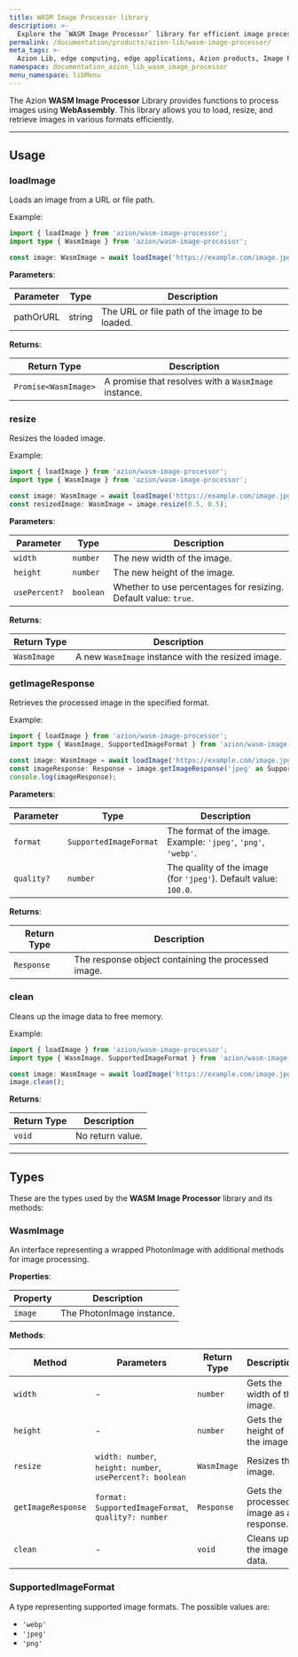 ```yaml
---
title: WASM Image Processor library
description: >-
  Explore the `WASM Image Processor` library for efficient image processing using WebAssembly.
permalink: /documentation/products/azion-lib/wasm-image-processor/
meta_tags: >-
  Azion Lib, edge computing, edge applications, Azion products, Image Processor, WebAssembly
namespace: documentation_azion_lib_wasm_image_processor
menu_namespace: libMenu
---
```



The Azion **WASM Image Processor** Library provides functions to process images using **WebAssembly**. This library allows you to load, resize, and retrieve images in various formats efficiently.

<LinkButton link="/en/documentation/products/azion-lib/overview/" label="Go to Azion Libraries Overview" severity="secondary" />

---

## Usage

### loadImage

Loads an image from a URL or file path.

Example:

```typescript
import { loadImage } from 'azion/wasm-image-processor';
import type { WasmImage } from 'azion/wasm-image-processor';

const image: WasmImage = await loadImage('https://example.com/image.jpg');
```

**Parameters**:

| Parameter | Type | Description |
| --- | --- | --- |
| pathOrURL | string | The URL or file path of the image to be loaded. |

**Returns**:

| Return Type | Description |
|-------------|-------------|
| `Promise<WasmImage>` | A promise that resolves with a `WasmImage` instance. |

### resize

Resizes the loaded image.

Example:

```typescript
import { loadImage } from 'azion/wasm-image-processor';
import type { WasmImage } from 'azion/wasm-image-processor';

const image: WasmImage = await loadImage('https://example.com/image.jpg');
const resizedImage: WasmImage = image.resize(0.5, 0.5);
```

**Parameters**:

| Parameter | Type | Description |
| --- | --- | --- |
| `width` | `number` | The new width of the image. |
| `height` | `number` | The new height of the image. |
| `usePercent?` | `boolean` | Whether to use percentages for resizing. Default value: `true`. |

**Returns**:

| Return Type | Description |
|-------------|-------------|
| `WasmImage` | A new `WasmImage` instance with the resized image. |

### getImageResponse

Retrieves the processed image in the specified format.

Example:

```typescript
import { loadImage } from 'azion/wasm-image-processor';
import type { WasmImage, SupportedImageFormat } from 'azion/wasm-image-processor';

const image: WasmImage = await loadImage('https://example.com/image.jpg');
const imageResponse: Response = image.getImageResponse('jpeg' as SupportedImageFormat);
console.log(imageResponse);
```

**Parameters**:

| Parameter | Type | Description |
| --- | --- | --- |
| `format` | `SupportedImageFormat` | The format of the image. Example: `'jpeg'`, `'png'`, `'webp'`. |
| `quality?` | `number` | The quality of the image (for `'jpeg'`). Default value: `100.0`. |

**Returns**:

| Return Type | Description |
|-------------|-------------|
| `Response` | The response object containing the processed image. |

### clean

Cleans up the image data to free memory.

Example:

```typescript
import { loadImage } from 'azion/wasm-image-processor';
import type { WasmImage, SupportedImageFormat } from 'azion/wasm-image-processor';

const image: WasmImage = await loadImage('https://example.com/image.jpg');
image.clean();
```

**Returns**:

| Return Type | Description |
|-------------|-------------|
| `void` | No return value. |

---

## Types

These are the types used by the **WASM Image Processor** library and its methods:

### WasmImage

An interface representing a wrapped PhotonImage with additional methods for image processing.

**Properties**:

| Property | Description |
| --- | --- |
| `image` | The PhotonImage instance. |

**Methods**:

| Method | Parameters | Return Type | Description |
| --- | --- | --- | --- |
| `width` | - | `number` | Gets the width of the image. |
| `height` | - | `number` | Gets the height of the image. |
| `resize` | `width: number`, `height: number`, `usePercent?: boolean` | `WasmImage` | Resizes the image. |
| `getImageResponse` | `format: SupportedImageFormat`, `quality?: number` | `Response` | Gets the processed image as a response. |
| `clean` | - | `void` | Cleans up the image data. |

### SupportedImageFormat

A type representing supported image formats. The possible values are:

- `'webp'`
- `'jpeg'`
- `'png'`
